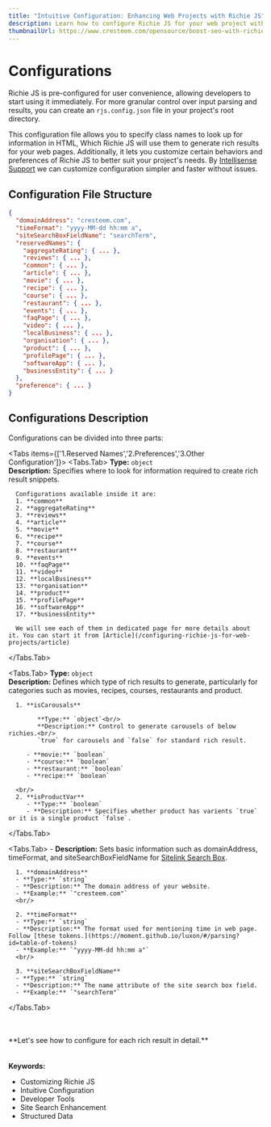 ---
title: "Intuitive Configuration: Enhancing Web Projects with Richie JS"
description: Learn how to configure Richie JS for your web project with ease. Discover the power of customizing input parsing and results with our intuitive configuration file structure. Get started with configuring rich results for your website today!
thumbnailUrl: https://www.cresteem.com/opensource/boost-seo-with-richie-js/thumbnail.png
---

# Configurations
Richie JS is pre-configured for user convenience, allowing developers to start using it immediately. For more granular control over input parsing and results, you can create an `rjs.config.json` file in your project's root directory.

This configuration file allows you to specify class names to look up for information in HTML, Which Richie JS will use them to generate rich results for your web pages. Additionally, it lets you customize certain behaviors and preferences of Richie JS to better suit your project's needs. By [Intellisense Support](/unlocking-intellisense-for-richie-js) we can customize configuration simpler and faster without issues.

## Configuration File Structure

```json
{
  "domainAddress": "cresteem.com",
  "timeFormat": "yyyy-MM-dd hh:mm a",
  "siteSearchBoxFieldName": "searchTerm",
  "reservedNames": {
    "aggregateRating": { ... },
    "reviews": { ... },
    "common": { ... },
    "article": { ... },
    "movie": { ... },
    "recipe": { ... },
    "course": { ... },
    "restaurant": { ... },
    "events": { ... },
    "faqPage": { ... },
    "video": { ... },
    "localBusiness": { ... },
    "organisation": { ... },
    "product": { ... },
    "profilePage": { ... },
    "softwareApp": { ... },
    "businessEntity": { ... }
  },
  "preference": { ... }
}
```

## Configurations Description

Configurations can be divided into three parts:

<Tabs items={['1.Reserved Names','2.Preferences','3.Other Configuration']}>
   <Tabs.Tab>
      **Type:** `object`<br/>
      **Description:** Specifies where to look for information required to create rich result snippets.

      Configurations available inside it are:
      1. **common**
      2. **aggregateRating**
      3. **reviews**
      4. **article**
      5. **movie**
      6. **recipe**
      7. **course**
      8. **restaurant**
      9. **events**
      10. **faqPage**
      11. **video**
      12. **localBusiness**
      13. **organisation**
      14. **product**
      15. **profilePage**
      16. **softwareApp**
      17. **businessEntity**

      We will see each of them in dedicated page for more details about it. You can start it from [Article](/configuring-richie-js-for-web-projects/article)
   </Tabs.Tab>
   
   <Tabs.Tab>
      **Type:** `object`<br/>
      **Description:** Defines which type of rich results to generate, particularly for categories such as movies, recipes, courses, restaurants and product.

      1. **isCarousals**

            **Type:** `object`<br/>
            **Description:** Control to generate carousels of below richies.<br/>
            `true` for carousels and `false` for standard rich result.

         - **movie:** `boolean` 
         - **course:** `boolean`
         - **restaurant:** `boolean` 
         - **recipe:** `boolean` 
      
      <br/>
      2. **isProductVar**
         - **Type:** `boolean`
         - **Description:** Specifies whether product has varients `true` or it is a single product `false`.

   </Tabs.Tab>

   <Tabs.Tab>
      - **Description:** Sets basic information such as domainAddress, timeFormat, and siteSearchBoxFieldName for [Sitelink Search Box](https://developers.google.com/search/docs/appearance/structured-data/sitelinks-searchbox).

      1. **domainAddress**
      - **Type:** `string`
      - **Description:** The domain address of your website.
      - **Example:** `"cresteem.com"`
      <br/>

      2. **timeFormat**
      - **Type:** `string`
      - **Description:** The format used for mentioning time in web page. Follow [these tokens.](https://moment.github.io/luxon/#/parsing?id=table-of-tokens)
      - **Example:** `"yyyy-MM-dd hh:mm a"`
      <br/>

      3. **siteSearchBoxFieldName**
      - **Type:** `string`
      - **Description:** The name attribute of the site search box field.
      - **Example:** `"searchTerm"`
   </Tabs.Tab>

</Tabs>

<br/>
<br/>
**Let's see how to configure for each rich result in detail.**


<br/>
<br/>
<br/>
<strong>Keywords:</strong>
<ul className={style.keywords}>
    <li>Customizing Richie JS</li>
    <li>Intuitive Configuration</li>
    <li>Developer Tools</li>
    <li>Site Search Enhancement</li>
    <li>Structured Data</li>
</ul>
